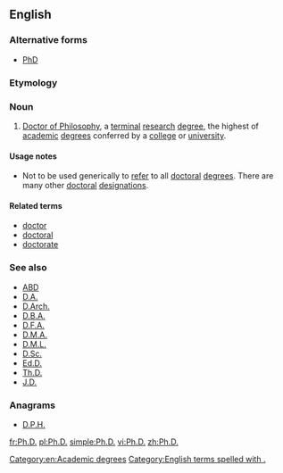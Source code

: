 ==English==
{{wikipedia}}

===Alternative forms===
* [[PhD]]

===Etymology===
{{abbreviation of|{{etyl|la|en}} {{term|philosophiae|lang=la}} + {{term|doctor|lang=la}}|lang=en}}

===Noun===
{{en-noun|?}}

# [[Doctor of Philosophy]], a [[terminal]] [[research]] [[degree]], the highest of [[academic]] [[degree]]s conferred by a [[college]] or [[university]].

====Usage notes====
* Not to be used generically to [[refer]] to all [[doctoral]] [[degree]]s. There are many other [[doctoral]] [[designation]]s.

====Related terms====
* [[doctor]]
* [[doctoral]]
* [[doctorate]]

===See also===
* [[ABD]]
* [[D.A.]]
* [[D.Arch.]]
* [[D.B.A.]]
* [[D.F.A.]]
* [[D.M.A.]]
* [[D.M.L.]]
* [[D.Sc.]]
* [[Ed.D.]]
* [[Th.D.]]
* [[J.D.]]

===Anagrams===
* [[D.P.H.#English|D.P.H.]]

[[Category:en:Academic degrees]]

[[Category:English terms spelled with .]]
[[fr:Ph.D.]]
[[pl:Ph.D.]]
[[simple:Ph.D.]]
[[vi:Ph.D.]]
[[zh:Ph.D.]]